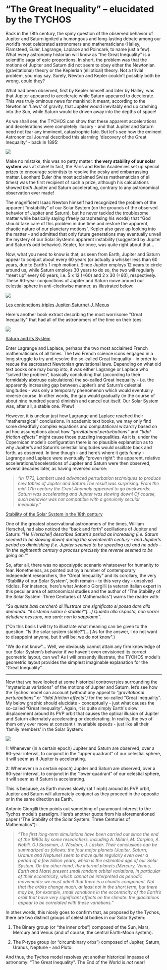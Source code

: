 “The Great Inequality” – elucidated by the TYCHOS 
=================================================================================

Back in the 18th century, the spiny question of the observed behavior of Jupiter and Saturn ignited a humongous and long-lasting debate among our world’s most celebrated astronomers and mathematicians (Halley, Flamsteed, Euler, Lagrange, Laplace and Poincaré, to name just a few). What every astronomy historian will know as “the Great Inequality” is a scientific saga of epic proportions. In short, the problem was that the motions of Jupiter and Saturn did not seem to obey either the Newtonian (gravitational) theory or the Keplerian (elliptical) theory. Not a trivial problem, you may say. Surely, Newton and Kepler couldn’t possibly both be wrong, could they?

What had been observed, first by Kepler himself and later by Halley, was that Jupiter appeared to accelerate while Saturn appeared to decelerate. This was truly ominous news for mankind: it meant, according to the Newtonian 'Laws' of gravity, that Jupiter would inevitably end up crashing into the Sun, while Saturn would be driven away into the depths of space! 

As we shall see, the TYCHOS can show that these apparent accelerations and decelerations were completely illusory - and that Jupiter and Saturn need not fear any imminent, catastrophic fate. But let's see how the eminent Astronomical Journal described this alarming 'discovery of the Great Inequality' - back in 1895: 

![](http://www.septclues.com/TYCHOS/Great_Inequality_EdgarLovett_paper.jpg)

Make no mistake, this was no petty matter: **the very stability of our solar system** was at stake! In fact, the Paris and Berlin Academies set up special prizes to encourage scientists to resolve the pesky and embarrassing matter. Leonhard Euler (the most acclaimed Swiss mathematician of all times) was the first recipient of such a prize, although his calculations showed _both_ Jupiter and Saturn accelerating, contrary to any astronomical observation ever made!

The magnificent Isaac Newton himself had recognized the problem of the apparent “instability” of our Solar System (on the grounds of the observed behavior of Jupiter and Saturn), but he never tackled the troublesome matter while basically saying (freely paraphrasing his words) that “God should take care of this problem in due time and restore the apparent, chaotic nature of our planetary motions”. Kepler also gave up looking into the matter - and admitted that only future generations may eventually unveil the mystery of our Solar System’s apparent instability (suggested by Jupiter and Saturn’s odd behavior). Kepler, for once, was quite right about that...

Now, what you need to know is that, as seen from Earth, Jupiter and Saturn appear to conjuct about every 60 years (or actually a whisker less than 60 years, due to Earth’s 1-mph motion). Since Jupiter employs 12 years to circle around us, while Saturn employs 30 years to do so, the two will regularly “meet up” every 60 years, i.e. 5 x 12 (=60) and 2 x 30 (=60), respectively. These 60-year conjunctions of Jupiter and Saturn move around our celestial sphere in anti-clockwise manner, as illustrated below:

![](http://www.septclues.com/TYCHOS/Great_Inequ_60yearConjunctions.jpg)

[Les conjonctions triples Jupiter-Saturne/ J. Meeus](https://adsabs.harvard.edu/cgi-bin/nph-iarticle_query?bibcode=1980LAstr..94...27M&db_key=AST&page_ind=1&plate_select=NO&data_type=GIF&type=S) 

Here's another book extract describing the most worrisome "Great Inequality" that had all of the astronomers of the time on their toes:

![](https://septclues.com/TYCHOS/Great_Inequality_Proctor_01.jpg)

[Saturn and its System](https://books.google.com.br/books?id=S68RAAAAYAAJ&hl=it&pg=PA128#v=onepage&q&f=false)

Enter Lagrange and Laplace, perhaps the two most acclaimed French mathematicians of all times. The two French science icons engaged in a long struggle to try and resolve the so-called Great Inequality - in order to rescue the sacrosanct Newtonian gravitational laws. Depending on what old text books one may bump into, it was either Lagrange or Laplace who “solved the problem”, basically concluding that (according to their formidably abstruse calculations) the so-called Great Inequality - i.e. the apparently increasing gap between Jupiter’s and Saturn’s celestial longitudes - was only a temporary phenomenon which would eventually reverse course. In other words, the gap would gradually (in the course of about nine hundred years) diminish and cancel out itself. Our Solar System was, after all, a stable one. Phew!

However, it is unclear just how Lagrange and Laplace reached their “mathemagical” conclusions. In academic text books, we may only find some dreadfully complex equations and computational wizardry based on ad hoc assumptions about how _“gravitational perturbations”_ and _“tidal friction effects”_ might cause those puzzling inequalities. As it is, under the Copernican model’s configuration there is no plausible explanation as to why Jupiter’s and Saturn’s celestial longitudes would oscillate back and forth, as observed. In time though - and here’s where it gets funny - Lagrange and Laplace were eventually “proven right”: the apparent, relative accelerations/decelerations of Jupiter and Saturn were then observed, several decades later, as having reversed course:

> _“In 1773, Lambert used advanced perturbation techniques to produce new tables of Jupiter and Saturn.The result was surprising. From the mid-17th century the Great Anomaly appeared to go backwards: Saturn was accelerating and Jupiter was slowing down! Of course, such behavior was not compatible with a genuinely secular inequality.”_

[Stability of the Solar System in the 18th century](https://www.academia.edu/25687069/And_Yet_It_Stands_The_Stability_of_the_Solar_System_in_Eighteenth_Century)

One of the greatest observational astronomers of the times, William Herschel, had also noticed the “back and forth” oscillations of Jupiter and Saturn: _“He [Herschel] describes Saturn’s period as increasing (i.e. Saturn seemed to be slowing down) during the seventeenth century - and Jupiter’s period as diminishing (i.e. Jupiter seemed to be speeding up) and he adds – ‘In the eighteenth century a process precisely the reverse seemed to be going on.’”_

So, after all, there was no apocalyptic scenario whatsoever for humanity to fear. Nonetheless, as pointed out by a number of contemporary independent researchers, the “Great Inequality” and its corollary, the very “Stability of our Solar System”, both remain - to this very day - unsolved riddles. For instance, here’s what Antonio Giorgilli (a veteran Italian expert in this peculiar area of astronomical studies and the author of “The Stability of the Solar System: Three Centuries of Mathematics”) warns the reader with:

_“Su queste basi cercherò di illustrare che significato si possa dare alla domanda: “il sistema solare è stabile?”[...] Quanto alla risposta, non vorrei deludere nessuno, ma sarà: non lo sappiamo”._

("On this basis I will try to illustrate what meaning can be given to the question: "Is the solar system stable?"[...] As for the answer, I do not want to disappoint anyone, but it will be: we do not know".)

"We do not know"... Well, we obviously cannot attain any firm knowledge of our Solar System’s behavior if we haven’t even envisioned its correct geometric layout, can we? As I will presently illustrate, the TYCHOS model’s geometric layout provides the simplest imaginable explanation for the “Great Inequality”.


*********************************************************************************************************************

Now that we have looked at some historical controversies surrounding the "mysterious variations" of the motions of Jupiter and Saturn, let’s see how the Tychos model can account (without any appeal to _“gravitational perturbations”_ or _“tidal friction effects”)_ for the so-called “Great Inequality”. My below graphic should elucidate - conceptually - just what causes the so-called “Great Inequality”. Again, it is quite simply Earth's slow displacement around its PVP orbit that causes the optical illusion of Jupiter and Saturn alternately accelerating or decelerating. In reality, the two of them only ever move at constant / invariable speeds - just like all their 'family members' in the Solar System:

![](http://www.septclues.com/TYCHOS/Great_Inequality_Concept_01.jpg)

1: Whenever (in a certain epoch) Jupiter and Saturn are observed, over a 60-year interval, to conjunct in the “upper quadrant” of our celestial sphere, it will seem as if Jupiter is accelerating.

2: Whenever (in a certain epoch) Jupiter and Saturn are observed, over a 60-year interval, to conjunct in the “lower quadrant” of our celestial sphere, it will seem as if Saturn is accelerating.

This is because, as Earth moves slowly (at 1 mph) around its PVP orbit, Jupiter and Saturn will alternately conjunct as they proceed in the opposite or in the same direction as Earth. 

Antonio Giorgilli then points out something of paramount interest to the Tychos model’s paradigm. Here’s another quote from his aforementioned paper (“The Stability of the Solar System: Three Centuries of Mathematics”):

> _“The first long-term simulations have been carried out since the end of the 1980s by some researchers, including A. Milani, M. Carpino, A. Nobili, GJ Sussman, J. Wisdom, J. Laskar. Their conclusions can be summarized as follows: the four major planets (Jupiter, Saturn, Uranus and Neptune) seem to move quite regularly even over a period of a few billion years, which is the estimated age of our Solar System. On the other hand, the internal planets (Mercury, Venus, Earth and Mars) present small random orbital variations, in particular of their eccentricity, which cannot be interpreted as periodic movements: we must admit that there is a chaotic component. Not that the orbits change much, at least not in the short term, but there may be, for example, small variations in the eccentricity of the Earth’s orbit that have very significant effects on the climate: the glaciations appear to be correlated with these variations.”_

In other words, this nicely goes to confirm that, as proposed by the Tychos, there are two distinct groups of celestial bodies in our Solar System:

1. The Binary group (or “the inner orbs”) composed of the Sun, Mars, Mercury and Venus (and of course, the central Earth-Moon system).

2. The P-type group (or “circumbinary orbs”) composed of Jupiter, Saturn, Uranus, Neptune - and Pluto.

And thus, the Tychos model resolves yet another historical impasse of astronomy: “The Great Inequality". The End of the World is _not_ near! 

